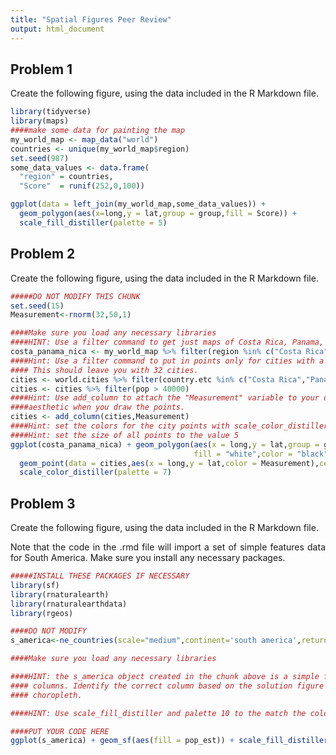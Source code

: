 ```yaml
---
title: "Spatial Figures Peer Review"
output: html_document
---
```


<style>body{text-align: justify;}</style>

## Problem 1

Create the following figure, using the data included in the R Markdown file.

```r
library(tidyverse)
library(maps)
####make some data for painting the map
my_world_map <- map_data("world")
countries <- unique(my_world_map$region)
set.seed(987)
some_data_values <- data.frame(
  "region" = countries,
  "Score"  = runif(252,0,100))
```

```r
ggplot(data = left_join(my_world_map,some_data_values)) + 
  geom_polygon(aes(x=long,y = lat,group = group,fill = Score)) + 
  scale_fill_distiller(palette = 5)
```

## Problem 2

Create the following figure, using the data included in the R Markdown file.


```r

#####DO NOT MODIFY THIS CHUNK
set.seed(15)
Measurement<-rnorm(32,50,1)
```


```r
####Make sure you load any necessary libraries
####HINT: Use a filter command to get just maps of Costa Rica, Panama, and Nicaragua
costa_panama_nica <- my_world_map %>% filter(region %in% c("Costa Rica","Panama","Nicaragua"))
####Hint: Use a filter command to put in points only for cities with a population of greater than 40,000. 
#### This should leave you with 32 cities.
cities <- world.cities %>% filter(country.etc %in% c("Costa Rica","Panama","Nicaragua"))
cities <- cities %>% filter(pop > 40000)
####Hint: Use add_column to attach the "Measurement" variable to your data, and set that to the color 
####aesthetic when you draw the points.
cities <- add_column(cities,Measurement)
####Hint: set the colors for the city points with scale_color_distiller(palette=7)
####Hint: set the size of all points to the value 5
ggplot(costa_panama_nica) + geom_polygon(aes(x = long,y = lat,group = group),
                                         fill = "white",color = "black") + 
  geom_point(data = cities,aes(x = long,y = lat,color = Measurement),cex = 5) +
  scale_color_distiller(palette = 7)
```

## Problem 3

Create the following figure, using the data included in the R Markdown file.

Note that the code in the .rmd file will import a set of simple features data for South America. 
Make sure you install any necessary packages. 

```r

#####INSTALL THESE PACKAGES IF NECESSARY
library(sf)
library(rnaturalearth)
library(rnaturalearthdata)
library(rgeos)

####DO NOT MODIFY
s_america<-ne_countries(scale="medium",continent='south america',returnclass="sf")

```

```r

####Make sure you load any necessary libraries

####HINT: the s_america object created in the chunk above is a simple features object with many
#### columns. Identify the correct column based on the solution figure and use it to color in the 
#### choropleth.

####HINT: Use scale_fill_distiller and palette 10 to the match the colors.

####PUT YOUR CODE HERE
ggplot(s_america) + geom_sf(aes(fill = pop_est)) + scale_fill_distiller(palette = 10)
```